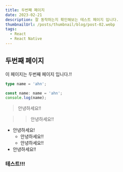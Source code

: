 ```yaml
---
title: 두번째 페이지
date: 2023-02-21
description: 잘 동작하는지 확인해보는 테스트 페이지 입니다.
thumbnailUrl: /posts/thumbnail/blog/post-02.webp
tags:
  - React
  - React Native
---
```


## 두번째 페이지

이 페이지는 두번째 페이지 입니다.!!

```typescript
type name = 'ahn';

const name: name = 'ahn';
console.log(name);
```

> 안녕하세요!!

> > 안녕하세요!!

- 안녕하세요!
  - 안녕하세요!!
  - 안녕하세요!!
- 안녕하세요!!

### 테스트!!!
